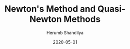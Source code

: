 ---
author: 'Herumb Shandilya'
title: "Newton's Method and Quasi-Newton Methods"
description: "This is a short tutorial on Newton's Method and Quasi-Newton Methods. This is a part of the series on Optimization."
date: '2020-05-01'
---